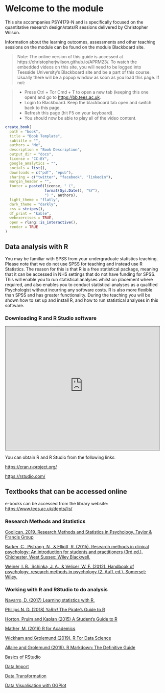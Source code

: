 # Welcome to the module {.unnumbered}

This site accompanies PSY4179-N and is specifically focused on the quantitative research design/stats/R sessions delivered by Christopher Wilson.

Information about the learning outcomes, assessments and other teaching sessions on the module can be found on the module Blackboard site.

>Note: The online version of this guide is accessed at https://christopherjwilson.github.io/APRM23/. To watch the embedded videos on this site, you will need to be logged into Teesside University’s Blackboard site and be a part of this course. Usually there will be a popup window as soon as you load this page. If not:

> - Press <pc>Ctrl + T</pc>or <mac>Cmd + T</mac> to open a new tab (keeping this one open) and go to [https://bb.tees.ac.uk](https://bb.tees.ac.uk).
> - Login to Blackboard. Keep the blackboard tab open and switch back to this page.
> - Refresh this page (hit <pc>F5</pc> on your keyboard).
> - You should now be able to play all of the video content.

```r
create_book(
  path = "book",
  title = "Book Template",
  subtitle = "",
  authors = "Me",
  description = "Book Description",
  output_dir = "docs",
  license = "CC-BY",
  google_analytics = "",
  socials = list(),
  downloads = c("pdf", "epub"),
  sharing = c("twitter", "facebook", "linkedin"),
  margin_header = "",
  footer = paste0(license, " (",
                  format(Sys.Date(), "%Y"),
                  ") ", authors),
  light_theme = "flatly",
  dark_theme = "darkly",
  css = stripes(),
  df_print = "kable",
  webexercises = TRUE,
  open = rlang::is_interactive(),
  render = TRUE
)
```



## Data analysis with R

You may be familiar with SPSS from your undergraduate statistics teaching. Please note that we do not use SPSS for teaching and instead use R Statistics. The reason for this is that R is a free statistical package, meaning that it can be accessed in NHS settings that do not have funding for SPSS. This will enable you to run statistical analyses whilst on placement where required, and also enables you to conduct statistical analyses as a qualified Psychologist without incurring any software costs. R is also more flexible than SPSS and has greater functionality. During the teaching you will be shown how to set up and install R, and how to run statistical analyses in this software.

### Downloading R and R Studio software

<iframe src="https://teesside.hosted.panopto.com/Panopto/Pages/Embed.aspx?id=be09e643-e5f8-4f23-8c5d-adaa008f1916&autoplay=false&offerviewer=true&showtitle=true&showbrand=false&captions=false&interactivity=all" height="405px" width="100%" style="border: 1px solid #464646;" allowfullscreen allow="autoplay"></iframe>

You can obtain R and R Studio from the following links:

[https://cran.r-project.org/](https://cran.r-project.org/)

[https://rstudio.com/](https://rstudio.com/)

## Textbooks that can be accessed online

e-books can be accessed from the library website: [https://www.tees.ac.uk/depts/lis/](https://www.tees.ac.uk/depts/lis/)

### Research Methods and Statistics

[Coolican, 2019. Research Methods and Statistics in Psychology. Taylor & Francis Group](https://ebookcentral.proquest.com/lib/tees/detail.action?docID=5584239)


[Barker, C., Pistrang, N., & Elliott, R. (2015). Research methods in clinical psychology: An introduction for students and practitioners (3rd ed.). Chichester, West Sussex: Wiley Blackwell.](https://ebookcentral.proquest.com/lib/tees/reader.action?docID=4038573)

[Weiner, I. B., Schinka, J. A., & Velicer, W. F. (2012). Handbook of psychology, research methods in psychology (2. Aufl. ed.). Somerset: Wiley.](https://ebookcentral.proquest.com/lib/tees/detail.action?docID=918179)

### Working with R and RStudio to do analysis

[Navarro, D. (2017) Learning statistics with R.](https://learningstatisticswithr.com/book/)

[Phillips N. D. (2018) YaRrr! The Pirate’s Guide to R](https://bookdown.org/ndphillips/YaRrr/)

[Horton, Pruim and Kaplan (2015) A Student's Guide to R](https://cran.r-project.org/doc/contrib/Horton+Pruim+Kaplan_MOSAIC-StudentGuide.pdf)

[Mather, M. (2019) R for Academics](https://bookdown.org/marius_mather/Rad/)

[Wickham and Grolemund (2019). R For Data Science](https://r4ds.had.co.nz/)

[Allaire and Grolemund (2019). R Markdown: The Definitive Guide](https://bookdown.org/yihui/rmarkdown/)

[Basics of RStudio](https://github.com/rstudio/cheatsheets/raw/master/rstudio-ide.pdf)

[Data Import](https://github.com/rstudio/cheatsheets/raw/master/data-import.pdf)

[Data Transformation](https://github.com/rstudio/cheatsheets/raw/master/data-transformation.pdf)

[Data Visualisation with GGPlot](https://github.com/rstudio/cheatsheets/raw/master/data-visualization-2.1.pdf)



